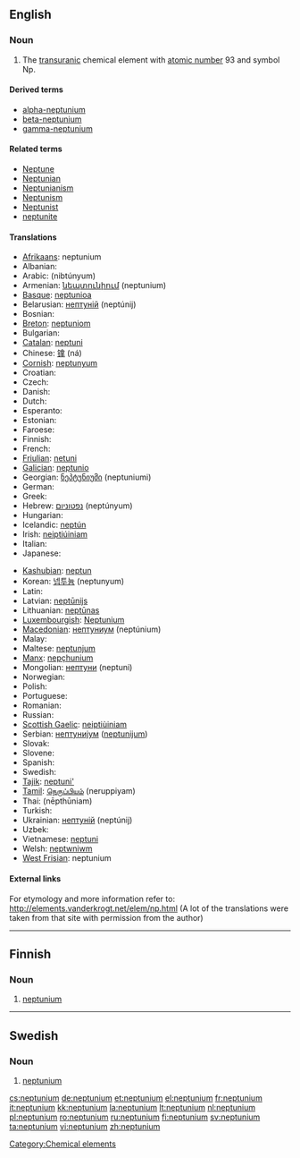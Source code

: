 {{also|Neptunium|neptuunium}}
==English==
{{elements|Np|uranium|U|plutonium|Pu}}

===Noun===
{{en-noun|-}}
{{wikipedia}}

# The [[transuranic]] chemical element with [[atomic number]] 93 and symbol Np.

====Derived terms====
* [[alpha-neptunium]]
* [[beta-neptunium]]
* [[gamma-neptunium]]

====Related terms====
* [[Neptune]]
* [[Neptunian]]
* [[Neptunianism]]
* [[Neptunism]]
* [[Neptunist]]
* [[neptunite]]

====Translations====
{{trans-top|element}}
* [[Afrikaans]]: neptunium
* Albanian: {{t-|sq|neptun|xs=Albanian}}
* Arabic: {{Arab|[[نبتونيوم]]}} (nibtúnyum) {{m}}
* Armenian: [[նեպտունիում]] (neptunium)
* [[Basque]]: [[neptunioa]]
* Belarusian: [[нептунiй]] (neptúnij) {{m}}
* Bosnian: {{t-|bs|neptunij}}
* [[Breton]]: [[neptuniom]]
* Bulgarian: {{t-|bg|нептуний|m|tr=neptúnij|sc=Cyrl}}
* [[Catalan]]: [[neptuni]]
* Chinese: [[镎]] (ná)
* [[Cornish]]: [[neptunyum]]
* Croatian: {{t-|hr|neptunij}}
* Czech: {{t+|cs|neptunium}}
* Danish: {{t-|da|neptunium}}
* Dutch: {{t+|nl|neptunium|n}}
* Esperanto: {{t-|eo|neptunio|xs=Esperanto}}
* Estonian: {{t-|et|neptuunium}}
* Faroese: {{t-|fo|neptunium|xs=Faroese}}
* Finnish: {{t+|fi|neptunium}}
* French: {{t+|fr|neptunium|m}}
* [[Friulian]]: [[netuni]]
* [[Galician]]: [[neptunio]]
* Georgian: [[ნეპტუნიუმი]] (neptuniumi)
* German: {{t+|de|Neptunium|n}}
* Greek: {{t+|el|ποσειδώνιο|n|tr=poseidónio|sc=Grek}}
* Hebrew: [[נפטוניום]] (neptúnyum)
* Hungarian: {{t+|hu|neptúnium}}
* Icelandic: [[neptún]]
* Irish: [[neiptiúiniam]]
* Italian: {{t+|it|nettunio|m}}
* Japanese: {{t+|ja|ネプツニウム|tr=neputsuniumu|sc=Jpan}}
{{trans-mid}}
* [[Kashubian]]: [[neptun]]
* Korean: [[넵투늄]] (neptunyum)
* Latin: {{t+|la|neptunium}}
* Latvian: [[neptūnijs]]
* Lithuanian: [[neptūnas]]
* [[Luxembourgish]]: [[Neptunium]]
* [[Macedonian]]: [[нептуниум]] (neptúnium) {{m}}
* Malay: {{t-|ms|neptunium|xs=Malay}}
* Maltese: [[neptunjum]]
* [[Manx]]: [[nepçhunium]]
* Mongolian: [[нептуни]] (neptuni)
* Norwegian: {{t-|no|neptunium}}
* Polish: {{t+|pl|neptun|m}}
* Portuguese: {{t+|pt|neptúnio|m}}
* Romanian: {{t+|ro|neptuniu|n}}
* Russian: {{t+|ru|нептуний|m|tr=neptúnij|sc=Cyrl}}
* [[Scottish Gaelic]]: [[neiptiùiniam]]
* Serbian: [[нептуниjум]] ([[neptunijum]]) {{m}}
* Slovak: {{t-|sk|neptunium}}
* Slovene: {{t+|sl|neptunij}}
* Spanish: {{t+|es|neptunio|m}}
* Swedish: {{t+|sv|neptunium|n}}
* [[Tajik]]: [[neptuni']]
* [[Tamil]]: [[நெருப்பியம்]] (neruppiyam)
* Thai: {{Thai|[[เนปทูเนียม]]}} (nēpthūniam)
* Turkish: {{t+|tr|neptünyum}}
* Ukrainian: [[нептунiй]] (neptúnij) {{m}}
* Uzbek: {{t-|uz|нептуний|tr=neptuniy|sc=Cyrl|xs=Uzbek}}
* Vietnamese: [[neptuni]]
* Welsh: [[neptwniwm]]
* [[West Frisian]]: neptunium
{{trans-bottom}}

====External links====
For etymology and more information refer to:
http://elements.vanderkrogt.net/elem/np.html
(A lot of the translations were taken from that site with permission from the author)

[[Category:Chemical elements]]

----

==Finnish==
{{wikipedia|lang=fi}}

===Noun===
{{fi-noun}}

# {{element|lang=fi}} [[#English|neptunium]]

----

==Swedish==
{{wikipedia|lang=sv}}

===Noun===
{{infl|sv|noun|g=n}}
{{sv-noun-unc-n|2=neptuniumet}}

# {{context|chemical element|lang=sv}} [[#English|neptunium]]

[[cs:neptunium]]
[[de:neptunium]]
[[et:neptunium]]
[[el:neptunium]]
[[fr:neptunium]]
[[it:neptunium]]
[[kk:neptunium]]
[[la:neptunium]]
[[lt:neptunium]]
[[nl:neptunium]]
[[pl:neptunium]]
[[ro:neptunium]]
[[ru:neptunium]]
[[fi:neptunium]]
[[sv:neptunium]]
[[ta:neptunium]]
[[vi:neptunium]]
[[zh:neptunium]]